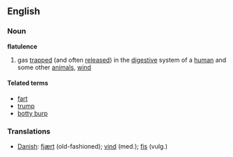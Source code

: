 ==English==
===Noun===
'''flatulence'''
#gas [[trap]]ped (and often [[released]]) in the [[digestive]] system of a [[human]] and some other [[animal]]s, [[wind]]

====Telated terms====
*[[fart]]
*[[trump]]
*[[botty burp]]

===Translations===
*[[Danish]]: [[fjært]] (old-fashioned); [[vind]] (med.); [[fis]] (vulg.)